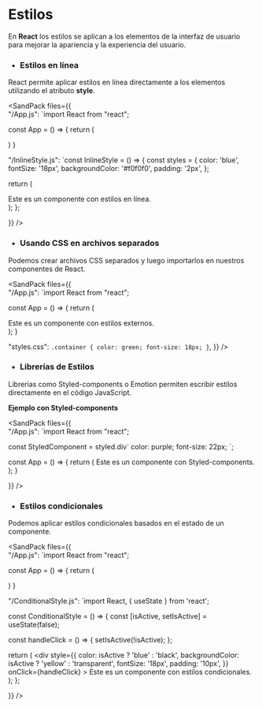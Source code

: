 
# Estilos

En **React** los estilos se aplican a los elementos de la interfaz de usuario para mejorar la apariencia y la experiencia del usuario. 

- ### Estilos en línea

React permite aplicar estilos en línea directamente a los elementos utilizando el atributo **style**.

<SandPack 
files={{   
"/App.js": 
`import React from "react";

 const App = () => {
    return (
      <div>
        <InlineStyle />
      </div>
    ) 
 }


"/InlineStyle.js": 
`const InlineStyle = () => {
  const styles = {
    color: 'blue',
    fontSize: '18px',
    backgroundColor: '#f0f0f0',
    padding: '2px',
  };

  return (
    <div style={styles}>
      Este es un componente con estilos en línea.
    </div>
  );
};

}}
/>

- ### Usando CSS en archivos separados

Podemos crear archivos CSS separados y luego importarlos en nuestros componentes de React.

<SandPack 
files={{           
"/App.js": 
`import React from "react";

const App = () => {
  return (
    <div className="container">
      Este es un componente con estilos externos.
    </div>
  );
}


"styles.css": 
`.container {
  color: green;
  font-size: 18px;
}`,
}}
/>

- ### Librerías de Estilos

Librerías como Styled-components o Emotion permiten escribir estilos directamente en el código JavaScript.

**Ejemplo con Styled-components**

<SandPack 
files={{    
"/App.js": 
`import React from "react";

const StyledComponent = styled.div\`
  color: purple;
  font-size: 22px;
\`;

const App = () => {
  return (
    <StyledComponent>
        Este es un componente con Styled-components.
    </StyledComponent>
  );
}

}}
/>
- ### Estilos condicionales

Podemos aplicar estilos condicionales basados en el estado de un componente.

<SandPack 
files={{    
"/App.js": 
`import React from "react";

 const App = () => {
   return (
    <div>
      <ConditionalStyle />
    </div>
  ) 
 }


"/ConditionalStyle.js":
`import React, { useState } from 'react';

const ConditionalStyle = () => {
 const [isActive, setIsActive] = useState(false);

 const handleClick = () => {
  setIsActive(!isActive);
 };

 return (
    <div
      style={{
        color: isActive ? 'blue' : 'black',
        backgroundColor: isActive ? 'yellow' : 'transparent',
        fontSize: '18px',
        padding: '10px',
      }}
    onClick={handleClick}
    >
      Este es un componente con estilos condicionales.
    </div>
  );
};

}}
/>